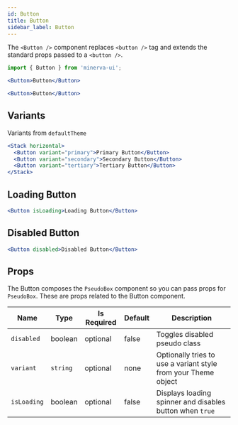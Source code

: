 ```yaml
---
id: Button
title: Button
sidebar_label: Button
---
```


The `<Button />` component replaces `<button />` tag and extends the standard props passed to a `<button />`.

```js
import { Button } from 'minerva-ui';
```

```jsx live
<Button>Button</Button>
```

```jsx
<Button>Button</Button>
```

## Variants

Variants from `defaultTheme`

```jsx
<Stack horizontal>
  <Button variant="primary">Primary Button</Button>
  <Button variant="secondary">Secondary Button</Button>
  <Button variant="tertiary">Tertiary Button</Button>
</Stack>
```

## Loading Button

```jsx live
<Button isLoading>Loading Button</Button>
```

## Disabled Button

```jsx live
<Button disabled>Disabled Button</Button>
```

## Props

The Button composes the `PseudoBox` component so you can pass props for
`PseudoBox`. These are props related to the Button component.

| Name        | Type     | Is Required | Default | Description                                                    |
| ----------- | -------- | ----------- | ------- | -------------------------------------------------------------- |
| `disabled`  | boolean  | optional    | false   | Toggles disabled pseudo class                                  |
| `variant`   | `string` | optional    | none    | Optionally tries to use a variant style from your Theme object |
| `isLoading` | boolean  | optional    | false   | Displays loading spinner and disables button when `true`       |
